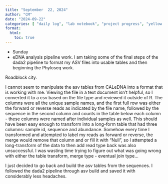 ```yaml
---
title: "September  22, 2024"
author: "CM"
date: "2024-09-22"
categories: [ "daily log", "lab notebook", "project progress", "yellow island edna", "analysis"]
format:
  html:
    toc: true
---
```


-   Sunday
-   eDNA analysis pipeline work. I am taking some of the final steps of the dada2 pipeline to format my ASV files into usable tables and then beginning the Phyloseq work.\

Roadblock city.\

I cannot seem to manipulate the asv tables from CALeDNA into a format that is working with me. Viewing the file in a text document isn't helpful, so I converted it to a csv based on the file type and reviewed it outside of R. The columns were all the unique sample names, and the first full row was either the forward or reverse reads as indicated by the file name, followed by the sequence in the second column and counts in the table below each column - these columns were named after individual samples as well. This should have been easy enough to transform into a long-form table that had three columns: sample id, sequence and abundance. Somehow every time I transformed and attempted to label my reads as forward or reverse, the merge would remove that column and or fill it with "Null", so I attempted a long-transform of the data to then add read type back was also unsuccessful. I was wasting time trying to figure out what was going wrong with either the table transform, merge type - eventual join type...\

I just decided to go back and build the asv tables from the sequences. I followed the dada2 pipeline through asv build and saved it with considerably less headaches.
